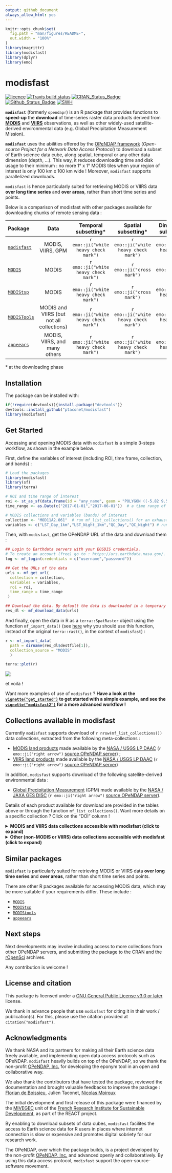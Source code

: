```yaml
---
output: github_document  
always_allow_html: yes
---
```


<!-- README.md is generated from README.Rmd. Please edit that file -->
```r
knitr::opts_chunk$set(
  fig.path = "man/figures/README-",
  out.width = "100%"
)
library(magrittr)
library(modisfast)
library(dplyr)
library(emo)
```
# modisfast 
<!-- <img src="man/figures/logo.png" align="right" /> -->

<!-- badges: start -->
[![licence](https://img.shields.io/badge/Licence-GPL--3-blue.svg)](https://www.r-project.org/Licenses/GPL-3)
[![Travis build status](https://travis-ci.org/ptaconet/modisfast.svg?branch=master)](https://travis-ci.org/ptaconet/modisfast)
[![CRAN_Status_Badge](http://www.r-pkg.org/badges/version/modisfast)](https://cran.r-project.org/package=modisfast)
[![Github_Status_Badge](https://img.shields.io/badge/Github-0.1.0-blue.svg)](https://github.com/ptaconet/modisfast)
[![SWH](https://archive.softwareheritage.org/badge/origin/https://github.com/ptaconet/modisfast/)](https://archive.softwareheritage.org/browse/origin/?origin_url=https://github.com/ptaconet/modisfast)
<!-- badges: end -->

<!-- ATTENTION A CHANGER : FUSEAUX HORAIRES POUR DONNEES GPM HALF HOURLY !!!!!!
AUSSI : min filesize (le fichier peut etre plus petit que 50 k.. e.g. titi)
renvoyer erreur ou warning si le fichier n'existe pas
-->

 <!-- `r emo::ji("warning")` Package still under development ! -->

<!--
R package to access various spatiotemporal Earth science data collections in R using the [OPeNDAP framework](https://www.opendap.org/about). Currently implemented data collections are [MODIS](https://lpdaac.usgs.gov/data/get-started-data/collection-overview/missions/modis-overview/), [VIIRS](https://lpdaac.usgs.gov/data/get-started-data/collection-overview/missions/s-npp-nasa-viirs-overview/), [GPM](https://pmm.nasa.gov/GPM) and [SMAP](https://smap.jpl.nasa.gov/)). 
Opendap (*Open-source Project for a Network Data Access Protocol*) is a data access protocol that enables to subset the data  - spatially, temporally, etc. - directly at the downloading phase. Filters are provided directly within a http url. For example the following URL : 
https://opendap.cr.usgs.gov/opendap/hyrax/MOD11A1.006/h17v08.ncml.nc4?MODIS_Grid_Daily_1km_LST_eos_cf_projection,LST_Day_1km[6093:6122][55:140][512:560],LST_Night_1km[6093:6122][55:140][512:560],QC_Day[6093:6122][55:140][512:560],QC_Night[6093:6122][55:140][512:560],time[6093:6122],YDim[55:140],XDim[512:560]
provides the MOD11A1.006 (MODIS/Terra Land Surface Temperature/Emissivity Daily L3 Global 1km SIN Grid V006) data in netCDF, subsetted for bands LST_Day_1km, LST_Night_1km, QC_Day, QC_Night, for each day between the 2017-01-01 and the 2017-01-30, and within the following bounding box (lon/lat): -5.41 8.84, -5.82 9.54.
This package enables to build OPeNDAP (https) URLs given input parameters such as a data collection, region and time range of interst . These URLs can then be used to either download the data to your workspace or computer, or access the datacube directly as an R object (of class `ndcf4`, `raster`, `stars`, etc.)
-->
**`modisfast`** (formerly `opendapr`) is an R package that provides functions to **speed-up** the **download** of time-series raster data products derived from [**MODIS**](https://lpdaac.usgs.gov/data/get-started-data/collection-overview/missions/modis-overview/) and [**VIIRS**](https://lpdaac.usgs.gov/data/get-started-data/collection-overview/missions/s-npp-nasa-viirs-overview/) observations, as well as other widely-used satellite-derived environmental data (e.g. Global Precipitation Measurement Mission).

**`modisfast`** uses the abilities offered by the [OPeNDAP framework](https://www.opendap.org/about) (*Open-source Project for a Network Data Access Protocol*) to download a subset of Earth science data cube, along spatial, temporal or any other data dimension (depth, ...). This way, it reduces downloading time and disk usage to their minimum : no more 1° x 1° MODIS tiles when your region of interest is only 100 km x 100 km wide ! Moreover, `modisfast` supports parallelized downloads.

`modisfast` is hence particularly suited for retrieving MODIS or VIIRS data **over long time series** and **over areas**, rather than short time series and points.

Below is a comparison of modisfast with other packages available for downloading chunks of remote sensing data :


|    Package                                           | Data  |  Temporal subsetting* | Spatial subsetting* | Dimensional subsetting*   
| :-------------------------------------------------- | :-------------: | :-------------: |  :-------------: | :-------------: | 
| [`modisfast`](https://github.com/ptaconet/modisfast)      | MODIS, VIIRS, GPM |  `r emo::ji("white heavy check mark")` |  `r emo::ji("white heavy check mark")`  |   `r emo::ji("white heavy check mark")`  
| [`MODIS`](https://github.com/MatMatt/MODIS)       | MODIS  |  `r emo::ji("white heavy check mark")` |  `r emo::ji("cross mark")`  |  `r emo::ji("cross mark")`  
| [`MODIStsp`](https://github.com/ropensci/MODIStsp)   |  MODIS |  `r emo::ji("white heavy check mark")` |   `r emo::ji("cross mark")`   |  `r emo::ji("white heavy check mark")` 
| [`MODISTools`](https://github.com/ropensci/MODISTools)  |  MODIS and VIIRS (but not all collections)  |  `r emo::ji("white heavy check mark")` |   `r emo::ji("white heavy check mark")`   |   `r emo::ji("white heavy check mark")` 
| [`appeears`](https://github.com/bluegreen-labs/appeears)  |  MODIS, VIIRS, and many others  |  `r emo::ji("white heavy check mark")` |   `r emo::ji("white heavy check mark")`   |   `r emo::ji("white heavy check mark")` 

\* at the downloading phase

## Installation

<!--
You can install the released version of modisfast from [CRAN](https://CRAN.R-project.org) with:
``` r
install.packages("modisfast")
```
-->
The package can be installed with:

``` r
if(!require(devtools)){install.package("devtools")}
devtools::install_github("ptaconet/modisfast")
library(modisfast)
```

## Get Started 

Accessing and opening MODIS data with `modisfast` is a simple 3-steps workflow, as shown in the example below.

First, define the variables of interest (including ROI, time frame, collection, and bands) :

```r

# Load the packages
library(modisfast)
library(sf)
library(terra)

# ROI and time range of interest
roi <- st_as_sf(data.frame(id = "any_name", geom = "POLYGON ((-5.82 9.54, -5.42 9.55, -5.41 8.84, -5.81 8.84, -5.82 9.54))"), wkt="geom", crs = 4326) # a ROI of interest, format sf polygon
time_range <- as.Date(c("2017-01-01","2017-06-01"))  # a time range of interest

# MODIS collections and variables (bands) of interest
collection <- "MOD11A2.061"  # run mf_list_collections() for an exhaustive list of collections available
variables <- c("LST_Day_1km","LST_Night_1km","QC_Day","QC_Night") # run mf_list_variables("MOD11A2.061") for an exhaustive list of variables available for the collection "MOD11A1.062"

```

Then, with `modisfast`, get the OPeNDAP URL of the data and download them :

```r

## Login to Earthdata servers with your EOSDIS credentials. 
# To create an account (free) go to : https://urs.earthdata.nasa.gov/.
log <- mf_login(credentials = c("username","password"))

## Get the URLs of the data 
urls <- mf_get_url(
  collection = collection,
  variables = variables,
  roi = roi,
  time_range = time_range
 )

## Download the data. By default the data is downloaded in a temporary directory, but you can specify a folder
res_dl <- mf_download_data(urls)

```

And finally, open the data in R as a `terra::SpatRaster` object using the function `mf_import_data()` (see [here](https://ptaconet.github.io/modisfast/articles/get_started.html#warning-import) why you should use this function, instead of the original `terra::rast()`, in the context of `modisfast`) :

```r

r <- mf_import_data(
  path = dirname(res_dl$destfile[1]),
  collection_source = "MODIS"
  )

terra::plot(r)

```

![](.Rplot_readme.png)


et voilà ! 

Want more examples of use of `modisfast` ? **Have a look at the [`vignette("get_started")`](https://ptaconet.github.io/modisfast/articles/get_started.html) to get started with a simple example, and see the [`vignette("modisfast2")`](https://ptaconet.github.io/modisfast/articles/modisfast2.html) for a more advanced workflow !**

<!--
## Example {#example}
Let's say we want to download over the 50 km x 70 km wide region of interest located in Northern Ivory Coast (mapped above):
- a 30 days-long time series of [MODIS/Terra Land Surface Temperature/Emissivity Daily L3 Global 1km SIN Grid](https://dx.doi.org/10.5067/MODIS/MOD11A1.006) (collection="MOD11A1.006") ;
- the same 30 days-long times series of [GPM IMERG Final Precipitation L3 1 day 0.1 degree x 0.1 degree](https://doi.org/10.5067/GPM/IMERGDF/DAY/06) (collection="GPM_3IMERGDF.06")
<details><summary>Map of the region of interest (click to expand)</summary>
<p>
```r
require(tmap)
require(tmaptools)
roi <- sf::st_as_sf(data.frame(geom="POLYGON ((-5.82 9.54, -5.42 9.55, -5.41 8.84, -5.81 8.84, -5.82 9.54))"), wkt="geom", crs = 4326)
bbox <- sf::st_bbox(roi)
bbox[1] <- bbox[1]-3
bbox[2] <- bbox[2]-5
bbox[3] <- bbox[3]+3
bbox[4] <- bbox[4]+1
bbox <- sf::st_as_sfc(bbox) %>% sf::st_sf()
tmap_mode("plot")
bg <- read_osm(bbox, ext=1.1, type="osm") ##  type="osm" "stamen-terrain" "bing"
tm_shape(bg) + tm_rgb() + tm_shape(roi)  + tm_polygons(col = "red", alpha = 0.4)
```
</p>
</p>
</details>
We prepare the script : load the packages and login to EOSDIS Earthdata with our credentials (to create an account go to : https://urs.earthdata.nasa.gov/) .
```r
# Load the packages
require(modisfast)
require(sf)
# Define ROI and time range of interest
roi <- st_as_sf(data.frame(geom = "POLYGON ((-5.82 9.54, -5.42 9.55, -5.41 8.84, -5.81 8.84, -5.82 9.54))"), wkt="geom", crs = 4326)
time_range <- as.Date(c("2017-01-01","2017-01-30"))
# Login to Earthdata servers with username and password. To create an account go to : https://urs.earthdata.nasa.gov/.
# Here we have stored our credentials in local environment variables
username <- Sys.getenv("earthdata_un") 
password <- Sys.getenv("earthdata_pw")
log <- mf_login(credentials = c(username,password), source = "earthdata")
```
Download the data in two steps : 
1. Get the URLs with the function `mf_get_url()`;
2. Download the data with the function `mf_download_data()`.
Let's also see how much the downloaded files weight.
```r
## Get the URLs for MOD11A1.006
urls_mod11a1 <- mf_get_url(
  collection = "MOD11A1.006",
  roi = roi,
  time_range = time_range
 )
## Get the URLs for GPM_3IMERGDF.06
urls_gpm <- mf_get_url(
  collection = "GPM_3IMERGDF.06",
  roi = roi,
  time_range = time_range
 )
print(str(urls_mod11a1))
print(str(urls_gpm))
## Download the data. Destination file for each dataset is specified in the column "destfile" of the data.frames urls_mod11a1 and urls_gpm
df_to_dl <- rbind(urls_mod11a1,urls_gpm)
res_dl <- mf_download_data(df_to_dl,source="earthdata",parallel = TRUE)
print(str(res_dl))
(tot_weight <- sum(res_dl$fileSize)/1000000)
#`r round(tot_weight,1)` Mb in total !
```
We could also have subset the bands to download, using the parameter `variables` of the function `mf_get_url()`.
To further import the data in R, have a look at the section [Important note regarding the further import of the data in R](#important-note-regarding-the-further-import-of-the-data-in-r) ! 
Simple or advanced data download and import workflows are provided respectively in the vignettes `vignette("opendapr1")` and `vignette("opendapr2")`.
## Important note regarding the further import of the data in R {#important-note-import}
Various packages and related classes can be used to read the data downloaded through OPeNDAP. If `raster` is surely the most famous class for raster objects, many packages facilitate the use of spatiotemporal data cubes in formats such as those proposed through modisfast (e.g. NetCDF). For instance, MODIS or VIIRS products can be imported as a `stars` object from the excellent [`stars`](https://cran.r-project.org/package=stars) package for data cubes manipulation. All the data can also be imported as `ncdf4` objects using e.g. the [`ncdf4`](https://cran.r-project.org/package=ncdf4) package, or `RasterLayer` of the [`raster`](https://cran.r-project.org/package=raster) package.
In any case, care must be taken when importing data that was downloaded through the OPeNDAP data providers servers. Depending on the collection, some "issues" were raised. These issues are independant from modisfast : they result most of time of a kind of lack of full implementation of the OPeNDAP framework by the data providers. These issues are :
- for MODIS and VNP collections : CRS has to be provided
- for GPM collections : CRS has to be provided + data have to be flipped
- for SMAP collections : CRS + bounding coordinates of the data have to be provided
These issues can easily be dealt at the import phase in R. The functions below includes the processings that have to be done at the data import phase in order to open the data as `raster` objects. (argument `destfiles` is the path to a dataset downloaded with modisfast - output of `mf_get_url()$destfile` - and `variable` is the name of a variable to import).
```r
require(raster)
require(purrr)
## Function to import MODIS or VIIRS products as RasterLayer object. 
# In case the ROI covers one single MODIS tile :
.import_modis_onetile <- function(destfiles,variable){
  rasts <- destfiles %>%
    raster::brick(.,varname=variable,crs="+proj=sinu +lon_0=0 +x_0=0 +y_0=0 +a=6371007.181 +b=6371007.181 +units=m +no_defs")
  return(rasts)
}
# In case the ROI covers multiple MODIS tiles :
.import_modis_moretiles <- function(destfiles,variable){
  rasts <- destfiles %>%
    purrr::map(~raster::brick(.,varname=variable,crs="+proj=sinu +lon_0=0 +x_0=0 +y_0=0 +a=6371007.181 +b=6371007.181 +units=m +no_defs")) %>%
    do.call(merge,.)
  return(rasts)
}
```
```r
require(raster)
require(purrr)
## Function to import GPM products as RasterLayer object
.import_gpm <- function(destfiles,variable){
  rasts <- destfiles %>%
    purrr::map(~raster(., varname = variable,crs = "+init=epsg:4326 +proj=longlat +datum=WGS84 +no_defs +ellps=WGS84 +towgs84=0,0,0 ")) %>%
    raster::brick() %>%
    raster::t() %>%
    raster::flip("y") %>%
    raster::flip("x")
  return(rasts)
}
```
```r
require(raster)
require(purrr)
require(ncdf4)
## Function to import SMAP products as RasterLayer object
smap_sp_bound <- modisfast::mf_get_opt_param(roi = roi, collection = "SMAP/SPL3SMP_E.003")$roiSpatialBound$`1`
.import_smap <- function(destfiles,variable,smap_sp_bound){
 rasts <- destfiles %>%
   purrr::map(~ncdf4::nc_open(.)) %>%
   purrr::map(~ncdf4::ncvar_get(., "Soil_Moisture_Retrieval_Data_AM_soil_moisture")) %>%
   purrr::map(~raster(t(.), ymn=smap_sp_bound[1], ymx=smap_sp_bound[2], xmn=smap_sp_bound[3], xmx=smap_sp_bound[4], crs="+proj=cea +lon_0=0 +lat_ts=30 +x_0=0 +y_0=0 +datum=WGS84 +units=m +no_defs +ellps=WGS84 +towgs84=0,0,0")) %>%  # EPSG : 6933
   raster::brick()
  return(rasts)
}
```
-->

<!--
## Objectives
modisfast provides an entry point to some specific OPeNDAP servers (e.g. MODIS, VNP, GPM or SMAP) via HTTPS. The development of the package was motivated by the following reasons : 
* **Providing a simple and single way in R to download data stored on heterogeneous servers** : People that use Earth science data often struggle with data access. In modisfast we propose a harmonized way to download data from various providers that have implemented access to their data through OPeNDAP.
* **Fastening the data import phase**, especially for large time series analysis.
Apart from these performance aspects, ethical considerations have driven the development of this package :
* **Facilitating the access to Earth science data for R users in places where internet connection is slow or expensive** : Earth science products are generally huge files that can be quite difficult to download in places with slow internet connection, even more if large time series are needed. By enabling to download strictly the data that is needed, the products become more accessible in those places;
* **Caring about the environmental digital impact of our research work** : Downloading data has an impact on environment and to some extent contributes to climate change. By downloading only the data that is need (rather than e.g a whole MODIS tile, or a global SMAP or GPM dataset) we somehow promote digital sobriety. 
* **Supporting the open-source-software movement** : The OPeNDAP is developed and advanced openly and collaboratively, by the non-profit [OPeNDAP, Inc.](https://www.opendap.org/about) This open, powerfull and standard data access protocol is more and more used, by major Earth science data providers (e.g. NASA or NOAA). Using OPeNDAP means supporting methods for data access protocols that are open, build collaboratively and shared.
-->

<!--
## Citation
We thank in advance people that use `modisfast` for citing it in their work / publication(s). For this, please use the citation provided at this link [zenodo link to add] or through `citation("modisfast")`.
-->

## Collections available in modisfast {#coll-available}

Currently `modisfast` supports download of `r nrow(mf_list_collections())` data collections, extracted from the following meta-collections : 

* [MODIS land products](https://lpdaac.usgs.gov/data/get-started-data/collection-overview/missions/modis-overview/) made available by the [NASA / USGS LP DAAC](https://lpdaac.usgs.gov/) (`r emo::ji("right arrow")` [source OPeNDAP server](https://opendap.cr.usgs.gov/opendap/hyrax/)) ;
* [VIIRS land products](https://lpdaac.usgs.gov/data/get-started-data/collection-overview/missions/s-npp-nasa-viirs-overview/) made available by the [NASA / USGS LP DAAC](https://lpdaac.usgs.gov/) (`r emo::ji("right arrow")` [source OPeNDAP server](https://opendap.cr.usgs.gov/opendap/hyrax/))

In addition, `modisfast` supports download of the following satellite-derived environmental data :

* [Global Precipitation Measurement](https://pmm.nasa.gov/GPM) (GPM) made available by the [NASA / JAXA GES DISC](https://disc.gsfc.nasa.gov/) (`r emo::ji("right arrow")` [source OPeNDAP server](https://gpm1.gesdisc.eosdis.nasa.gov/opendap/GPM_L3)).

Details of each product available for download are provided in the tables above or through the function `mf_list_collections()`. Want more details on a specific collection ? Click on the "DOI" column !

<details><summary><b>MODIS and VIIRS data collections accessible with modisfast (click to expand)</b></summary>
<p>

```r
library(kableExtra)
mf_list_collections() %>%
  dplyr::filter(source %in% c("MODIS","VIIRS")) %>%
  dplyr::select(collection,long_name,source,nature,doi,url_programmatic_access) %>%
  dplyr::rename(Collection=collection,Nature=nature,Name=long_name,DOI=doi,Opendap_server=url_programmatic_access,Source=source) %>%
  kable() %>%
  kable_styling()
```

</p>
</details>

<details><summary><b>Other (non-MODIS or VIIRS) data collections accessible with modisfast (click to expand)</b></summary>
<p>

```r
library(kableExtra)
mf_list_collections() %>%
    dplyr::filter(!(source %in% c("MODIS","VIIRS"))) %>%
  dplyr::select(collection,long_name,source,nature,doi,url_programmatic_access) %>%
  rename(Collection=collection,Nature=nature,Name=long_name,DOI=doi,Opendap_server=url_programmatic_access,Source=source) %>%
  kable() %>%
  kable_styling()
```

</p>
</details>

## Similar packages

`modisfast` is particularly suited for retrieving MODIS or VIIRS data **over long time series** and **over areas**, rather than short time series and points.

There are other R packages available for accessing MODIS data, which may be more suitable if your requirements differ. These include : 

* [`MODIS`](https://github.com/MatMatt/MODIS)
* [`MODIStsp`](https://github.com/ropensci/MODIStsp)
* [`MODIStools`](https://github.com/ropensci/MODIStools)
* [`appeears`](https://github.com/bluegreen-labs/appeears)

## Next steps

Next developments may involve including access to more collections from other OPeNDAP servers, and submitting the package to the CRAN and the [rOpenSci](https://ropensci.org/) archives.

Any contribution is welcome !

## License and citation

This package is licensed under a [GNU General Public License v3.0 or later](https://www.gnu.org/licenses/gpl-3.0-standalone.html) license. 

We thank in advance people that use `modisfast` for citing it in their work / publication(s). For this, please use the citation provided at `citation("modisfast")`.


## Acknowledgments

We thank NASA and its partners for making all their Earth science data freely available, and implementing open data access protocols such as OPeNDAP. `modisfast` heavily builds on top of the OPeNDAP, so we thank the non-profit [OPeNDAP, Inc.](https://www.opendap.org/about) for developing the eponym tool in an open and collaborative way.

We also thank the contributors that have tested the package, reviewed the documentation and brought valuable feedbacks to improve the package : [Florian de Boissieu](https://github.com/floriandeboissieu), Julien Taconet, [Nicolas Moiroux](https://github.com/Nmoiroux)

The initial development and first release of this package were financed by the [MIVEGEC](https://www.mivegec.ird.fr/en/) unit of the [French Research Institute for Sustainable Development](https://en.ird.fr/), as part of the REACT project.

By enabling to download subsets of data cubes, `modisfast` facilites the access to Earth science data for R users in places where internet connection is slow or expensive and promotes digital sobriety for our research work. 

The OPeNDAP, over which the package builds, is a project developed by the non-profit [OPeNDAP, Inc.](https://www.opendap.org/about) and advanced openly and collaboratively. By using this data access protocol, `modisfast` support the open-source-software movement.
